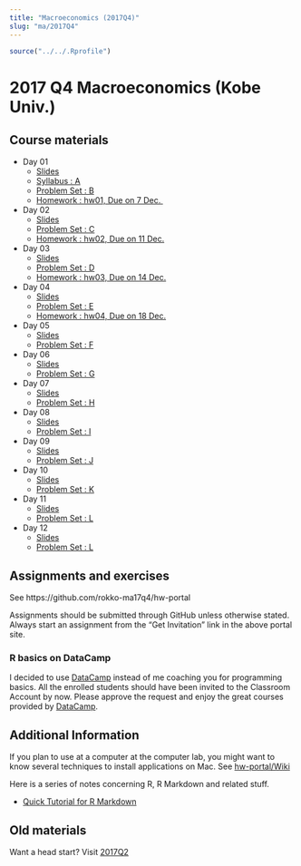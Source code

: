 ```yaml
---
title: "Macroeconomics (2017Q4)"
slug: "ma/2017Q4"
---
```


```r
source("../../.Rprofile")
```

# 2017 Q4 Macroeconomics (Kobe Univ.)


## Course materials

- Day 01
    - [Slides](https://rawgit.com/rokko-ma17q4/material/master/day01/day01.html)
    - [Syllabus : A](https://cdn.rawgit.com/rokko-ma17q4/material/4de4b3c9/handouts/ma17q4-A.pdf)
    - [Problem Set : B](https://cdn.rawgit.com/rokko-ma17q4/material/4de4b3c9/handouts/ma17q4-B.pdf)
    - [Homework : hw01, Due on 7 Dec. ](https://rawgit.com/rokko-ma17q4/hw-portal)
- Day 02
    - [Slides](https://rawgit.com/rokko-ma17q4/material/master/day02/day02.html)
    - [Problem Set : C](https://cdn.rawgit.com/rokko-ma17q4/material/892d2989/handouts/ma17q4-C.pdf)
    - [Homework : hw02, Due on 11 Dec.](https://rawgit.com/rokko-ma17q4/hw-portal)
- Day 03
    - [Slides](https://rawgit.com/rokko-ma17q4/material/master/day03/day03.html)
    - [Problem Set : D](https://cdn.rawgit.com/rokko-ma17q4/material/6b31842f/handouts/ma17q4-D.pdf)
    - [Homework : hw03, Due on 14 Dec.](https://rawgit.com/rokko-ma17q4/hw-portal)
- Day 04
    - [Slides](https://rawgit.com/rokko-ma17q4/material/master/day04/day04.html)
    - [Problem Set : E](https://rawgit.com/rokko-ma17q4/material/master/handouts/ma17q4-E.pdf)
    - [Homework : hw04, Due on 18 Dec.](https://rawgit.com/rokko-ma17q4/hw-portal)
- Day 05
    - [Slides](https://rawgit.com/rokko-ma17q4/material/master/day05/day05.html)
    - [Problem Set : F](https://rawgit.com/rokko-ma17q4/material/master/handouts/ma17q4-F.pdf)
- Day 06
    - [Slides](https://rawgit.com/rokko-ma17q4/material/master/day06/day06.html)
    - [Problem Set : G](https://rawgit.com/rokko-ma17q4/material/master/handouts/ma17q4-G.pdf)
- Day 07
    - [Slides](https://rawgit.com/rokko-ma17q4/material/master/day07/day07.html)
    - [Problem Set : H](https://rawgit.com/rokko-ma17q4/material/master/handouts/ma17q4-H.pdf)
- Day 08
    - [Slides](https://rawgit.com/rokko-ma17q4/material/master/day08/day08.html)
    - [Problem Set : I](https://rawgit.com/rokko-ma17q4/material/master/handouts/ma17q4-I.pdf)
- Day 09
    - [Slides](https://rawgit.com/rokko-ma17q4/material/master/day09/day09.html)
    - [Problem Set : J](https://rawgit.com/rokko-ma17q4/material/master/handouts/ma17q4-J.pdf)
- Day 10
    - [Slides](https://rawgit.com/rokko-ma17q4/material/master/day10/day10.html)
    - [Problem Set : K](https://rawgit.com/rokko-ma17q4/material/master/handouts/ma17q4-K.pdf)
- Day 11
    - [Slides](https://rawgit.com/rokko-ma17q4/material/master/day11/day11.html)
    - [Problem Set : L](https://rawgit.com/rokko-ma17q4/material/master/handouts/ma17q4-L.pdf)
- Day 12
    - [Slides](https://rawgit.com/rokko-ma17q4/material/master/day12/day12.html)
    - [Problem Set : L](https://rawgit.com/rokko-ma17q4/material/master/handouts/ma17q4-M.pdf)


## Assignments and exercises

See https://github.com/rokko-ma17q4/hw-portal

Assignments should be submitted through GitHub unless otherwise stated.
Always start an assignment from the "Get Invitation" link in the above portal site.

### R basics on DataCamp

I decided to use [DataCamp](datacamp.com) instead of me coaching you for programming basics. All the enrolled students should have been invited to the Classroom Account by now. Please approve the request and enjoy the great courses provided by [DataCamp](datacamp.com). 

## Additional Information

If you plan to use at a computer at the computer lab, you might want to 
know several techniques to install applications on Mac. See [hw-portal/Wiki](https://github.com/rokko-ma17q2/hw-portal/wiki)


Here is a series of notes concerning R, R Markdown and related stuff.

* [Quick Tutorial for R Markdown](https://cdn.rawgit.com/kenjisato/tips/2e4d7a9d/rmarkdown-basic/basic.html)


## Old materials

Want a head start? Visit [2017Q2](`r bd_relref("ma17q2.en.html")`)